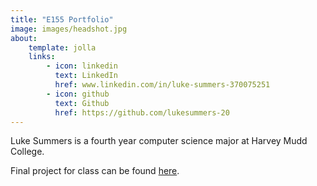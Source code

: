 ```yaml
---
title: "E155 Portfolio"
image: images/headshot.jpg
about:
    template: jolla
    links:
        - icon: linkedin
          text: LinkedIn
          href: www.linkedin.com/in/luke-summers-370075251
        - icon: github
          text: Github
          href: https://github.com/lukesummers-20
---
```


Luke Summers is a fourth year computer science major at Harvey Mudd College. 

Final project for class can be found [here](https://maxdesomma.github.io/knight-light-portfolio/).
